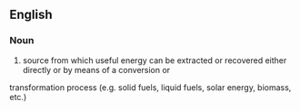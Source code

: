 ==English==

===Noun===
{{en-noun}}

# source from which useful energy can be extracted or recovered either directly or by means of a conversion or
transformation process (e.g. solid fuels, liquid fuels, solar energy, biomass, etc.)